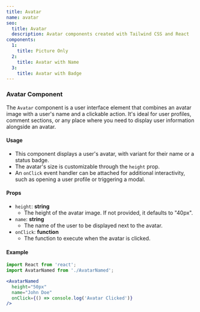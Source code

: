 ```yaml
---
title: Avatar
name: avatar
seo:
  title: Avatar 
  description: Avatar components created with Tailwind CSS and React
components:
  1:
    title: Picture Only
  2:
    title: Avatar with Name
  3:
    title: Avatar with Badge
---
```


<CollectionList
  componentsData={componentsData}
/>
<PreviewNotes/>

### Avatar Component
The `Avatar` component is a user interface element that combines an avatar image with a user's name and a clickable action. It's ideal for user profiles, comment sections, or any place where you need to display user information alongside an avatar.

#### Usage
- This component displays a user's avatar, with variant for their name or a status badge.
- The avatar's size is customizable through the `height` prop.
- An `onClick` event handler can be attached for additional interactivity, such as opening a user profile or triggering a modal.

#### Props
- `height`: **string**
  - The height of the avatar image. If not provided, it defaults to "40px".
- `name`: **string**
  - The name of the user to be displayed next to the avatar.
- `onClick`: **function**
  - The function to execute when the avatar is clicked.

#### Example
```jsx
import React from 'react';
import AvatarNamed from './AvatarNamed';

<AvatarNamed
  height="50px"
  name="John Doe"
  onClick={() => console.log('Avatar Clicked')}
/>
